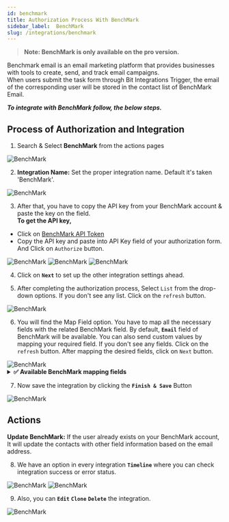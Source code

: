 ```yaml
---
id: benchmark
title: Authorization Process With BenchMark
sidebar_label:  BenchMark
slug: /integrations/benchmark
---
```


> **Note: BenchMark is only available on the pro version.**

Benchmark email is an email marketing platform that provides businesses with tools to create, send, and track email campaigns.   
When users submit the task form through Bit Integrations Trigger, the email of the corresponding user will be stored in the contact list of BenchMark Email.

***To integrate with BenchMark follow, the below steps.***

## Process of Authorization and Integration

1.	Search & Select **BenchMark** from the actions pages
 <Image src="actions/benchmark/search-and-select" alt="BenchMark" w="1020" h="350" />

2. **Integration Name:** Set the proper integration name. Default it's taken 'BenchMark'.
 <Image src="actions/benchmark/default-integration-name" alt="BenchMark" w="1020" h="350" />

3.	After that, you have to copy the API key from your BenchMark account & paste the key on the field.   
**To get the API key,**   
-	Click on [BenchMark API Token](https://ui.benchmarkemail.com/Integrate#API)
-	Copy the API key and paste into API Key field of your authorization form. And Click on `Authorize` button.

 <Image src="actions/benchmark/click-api" alt="BenchMark" w="1020" h="350" />
 <Image src="actions/benchmark/benchmark-account-api-copy" alt="BenchMark" w="1020" h="350" />
 <Image src="actions/benchmark/authorize" alt="BenchMark" w="1020" h="350" />

4. Click on **`Next`** to set up the other integration settings ahead.

5.	After completing the authorization process, Select `List` from the drop-down options. If you don't see any list. Click on the `refresh` button.
 <Image src="actions/benchmark/select-list" alt="BenchMark" w="1020" h="350" />

6.	You will find the Map Field option. You have to map all the necessary fields with the related BenchMark field. By default, **`Email`** field of BenchMark will be available. You can also send custom values by mapping your required field. If you don't see any fields. Click on the `refresh` button. After mapping the desired fields, click on `Next` button.
 <Image src="actions/benchmark/benchmark-field-map" alt="BenchMark" w="1020" h="350" />
<details>
      <summary>
       <b>✅ Available BenchMark mapping fields</b>
      </summary>
      <div>
         <ul>
            <li>firstname</li>
            <li>lastname</li>
            <li>middlename</li>
            <li>emailtype</li>
            <li>Address</li>
            <li>City</li>
            <li>State</li>
            <li>Zip</li>
            <li>Country</li>
            <li>Phone</li>
            <li>Fax</li>
            <li>Cell Phone</li>
            <li>Company Name</li>
            <li>Job Title</li>
            <li>Business Phone</li>
            <li>Business Fax</li>
            <li>Business Address</li>
            <li>Business City</li>
            <li>Business State</li>
            <li>Business Zip</li>
            <li>Business Country</li>
            <li>Notes</li>
            <li>Date 1</li>
            <li>Date 2</li>
            <li>Extra 3</li>
            <li>Extra 4</li>
            <li>Extra 5</li>
            <li>Extra 6</li>
         </ul>
      </div>
</details>

7. Now save the integration by clicking the **`Finish & Save`** Button

 <Image src="actions/benchmark/finish-save" alt="BenchMark" w="1020" h="350" />

## Actions
**Update BenchMark:** If the user already exists on your BenchMark account, It will update the contacts with other field information based on the email address.


8. We have an option in every integration **`Timeline`** where you can check integration success or error status.
 <Image src="actions/benchmark/benchmark-timeline" alt="BenchMark" w="1020" h="350" />
 <Image src="actions/benchmark/benchmark-log" alt="BenchMark" w="1020" h="350" />

9. Also, you can **`Edit`** **`Clone`** **`Delete`** the integration.

 <Image src="actions/benchmark/benchmark-option" alt="BenchMark" w="1020" h="350" />


<Feedback/>
